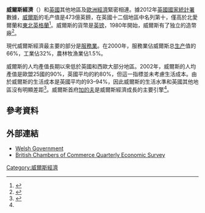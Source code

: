 '''威爾斯經濟'''（{{lang-cy|Economi Cymru}}）和[[英國|英國]]其他地區及[[歐洲經濟|歐洲經濟]]緊密相連。據2012年[[英國國家統計署|英國國家統計署]]數據，[[威爾斯|威爾斯]]的毛产值是473億英鎊，在英國十二個地區中名列第十，僅高於北愛爾蘭和[[東北英格蘭|東北英格蘭]]<ref>{{Cite web |url=http://www.statistics.gov.uk/pdfdir/gva1210.pdf |title=Regional Gross Value Added (GVA), by UK country (component, UK regions) |access-date=2016-03-15 |archive-date=2011-08-23 |archive-url=https://web.archive.org/web/20110823121309/http://www.statistics.gov.uk/pdfdir/gva1210.pdf |dead-url=yes }}</ref>。威爾斯的貨幣是[[英镑|英镑]]，1980年開始，威爾斯有了独立的造幣廠<ref name="royal mint1">{{cite web|title=Llantrisant|url=http://www.royalmint.gov.uk/Corporate/AboutUs/History/Llantrisant.aspx|accessdate=4 October 2008|publisher=Royal Mint|date=24 September 2008|work=Royal Mint website|deadurl=yes|archiveurl=https://web.archive.org/web/20071014154808/http://www.royalmint.gov.uk/Corporate/AboutUs/History/Llantrisant.aspx|archivedate=2007年10月14日}}</ref>。

現代威爾斯經濟最主要的部分是[[服務業|服務業]]。在2000年，服務業佔威爾斯总[[生产|生产]]值的66%，工業佔32%，農林牧漁業佔1.5%。

威爾斯的人均產值長期以來低於英國和西歐大部分地區。2002年，威爾斯的人均產值是歐盟25國的90%，英國平均的約80%，但這一指標並未考慮生活成本。由於威爾斯的生活成本是英國平均的93–94%，因此威爾斯的生活水準和英國其他地區沒有明顯差距<ref name="WAVE">{{Cite web |url=http://wales.gov.uk/topics/businessandeconomy/publications/wave/?lang=en |title=Wales A Vibrant Economy |access-date=2016-03-15 |archive-date=2009-06-17 |archive-url=https://web.archive.org/web/20090617224714/http://wales.gov.uk/topics/businessandeconomy/publications/wave/?lang=en |dead-url=no }}</ref>。威爾斯首府[[加的夫|加的夫]]是威爾斯經濟成長的主要引擎<ref name="WAVE"></ref>。

==參考資料==
{{reflist}}
==外部連結==
* [http://wales.gov.uk/?lang=en Welsh Government] {{Wayback|url=http://wales.gov.uk/?lang=en |date=20150221190224 }}
* [https://web.archive.org/web/20140607224146/http://www.economicsurvey.org.uk/ British Chambers of Commerce Quarterly Economic Survey]
[[Category:威爾斯經濟|Category:威爾斯經濟]]